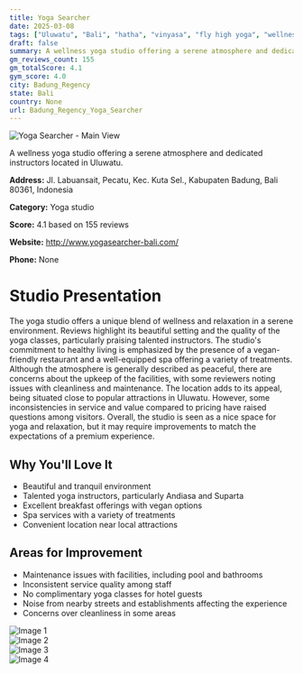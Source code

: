 ```yaml
---
title: Yoga Searcher
date: 2025-03-08
tags: ["Uluwatu", "Bali", "hatha", "vinyasa", "fly high yoga", "wellness", "serene atmosphere", "Badung Regency"]  
draft: false
summary: A wellness yoga studio offering a serene atmosphere and dedicated instructors located in Uluwatu.
gm_reviews_count: 155
gm_totalScore: 4.1
gym_score: 4.0
city: Badung_Regency
state: Bali
country: None
url: Badung_Regency_Yoga_Searcher
---
```


<div className="aspect-[16/9] relative my-8">
  <img 
    src="https://lh5.googleusercontent.com/p/AF1QipOKIgImjwSiGemsPFTob7_LJiL24qKjO9ySIdSN=w1920-h1080-k-no"
    alt="Yoga Searcher - Main View"
    className="object-cover absolute inset-0 w-full h-full rounded-lg"
  />
</div>

A wellness yoga studio offering a serene atmosphere and dedicated instructors located in Uluwatu.

**Address:** Jl. Labuansait, Pecatu, Kec. Kuta Sel., Kabupaten Badung, Bali 80361, Indonesia

**Category:** Yoga studio

**Score:** 4.1 based on 155 reviews

**Website:** http://www.yogasearcher-bali.com/

**Phone:** None

# Studio Presentation

The yoga studio offers a unique blend of wellness and relaxation in a serene environment. Reviews highlight its beautiful setting and the quality of the yoga classes, particularly praising talented instructors. The studio's commitment to healthy living is emphasized by the presence of a vegan-friendly restaurant and a well-equipped spa offering a variety of treatments. Although the atmosphere is generally described as peaceful, there are concerns about the upkeep of the facilities, with some reviewers noting issues with cleanliness and maintenance. The location adds to its appeal, being situated close to popular attractions in Uluwatu. However, some inconsistencies in service and value compared to pricing have raised questions among visitors. Overall, the studio is seen as a nice space for yoga and relaxation, but it may require improvements to match the expectations of a premium experience.

## Why You'll Love It

- Beautiful and tranquil environment
- Talented yoga instructors, particularly Andiasa and Suparta
- Excellent breakfast offerings with vegan options
- Spa services with a variety of treatments
- Convenient location near local attractions

## Areas for Improvement

- Maintenance issues with facilities, including pool and bathrooms
- Inconsistent service quality among staff
- No complimentary yoga classes for hotel guests
- Noise from nearby streets and establishments affecting the experience
- Concerns over cleanliness in some areas

<div className="grid grid-cols-1 xl:grid-cols-2 gap-4 my-8">
<div className="aspect-[4/3] relative"><img src="https://lh3.googleusercontent.com/p/AF1QipN_eNbwRpMUabVLOcsEoct21x-BW9Pt72RGh-sN=w1920-h1080-k-no" alt="Image 1" className="object-cover absolute inset-0 w-full h-full rounded-lg" /></div>
<div className="aspect-[4/3] relative"><img src="https://dynamic-media-cdn.tripadvisor.com/media/photo-o/15/72/04/ba/yoga-searcher-bali.jpg?w=1800&h=1200&s=1" alt="Image 2" className="object-cover absolute inset-0 w-full h-full rounded-lg" /></div>
<div className="aspect-[4/3] relative"><img src="https://cdn.worldota.net/t/1024x768/content/b7/01/b7011cc0d5e2f3aa9f9d294d58ae80479cf7f8de.jpeg" alt="Image 3" className="object-cover absolute inset-0 w-full h-full rounded-lg" /></div>
<div className="aspect-[4/3] relative"><img src="https://lh5.googleusercontent.com/p/AF1QipONmfKZEdlVTNeA79U3CunzOdeJZtIoeQv3MjSd=w1920-h1080-k-no" alt="Image 4" className="object-cover absolute inset-0 w-full h-full rounded-lg" /></div>
</div>